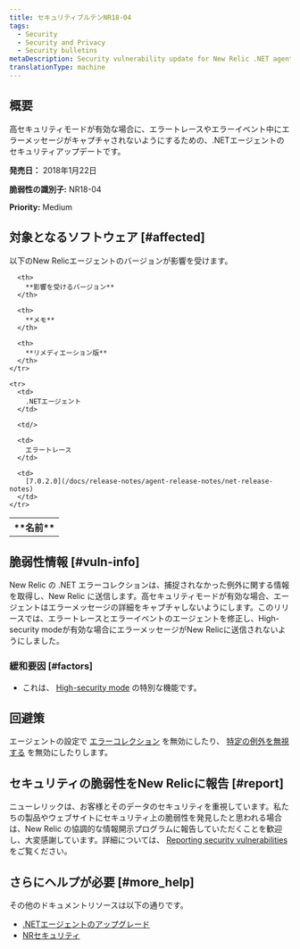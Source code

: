 ```yaml
---
title: セキュリティブルテンNR18-04
tags:
  - Security
  - Security and Privacy
  - Security bulletins
metaDescription: Security vulnerability update for New Relic .NET agent.
translationType: machine
---
```


## 概要

高セキュリティモードが有効な場合に、エラートレースやエラーイベント中にエラーメッセージがキャプチャされないようにするための、.NETエージェントのセキュリティアップデートです。

**発売日：** 2018年1月22日

**脆弱性の識別子:** NR18-04

**Priority:** Medium

## 対象となるソフトウェア [#affected]

以下のNew Relicエージェントのバージョンが影響を受けます。

<table>
  <tbody>
    <tr>
      <th>
        **名前**
      </th>

      <th>
        **影響を受けるバージョン**
      </th>

      <th>
        **メモ**
      </th>

      <th>
        **リメディエーション版**
      </th>
    </tr>

    <tr>
      <td>
        .NETエージェント
      </td>

      <td/>

      <td>
        エラートレース
      </td>

      <td>
        [7.0.2.0](/docs/release-notes/agent-release-notes/net-release-notes)
      </td>
    </tr>
  </tbody>
</table>

## 脆弱性情報 [#vuln-info]

New Relic の .NET エラーコレクションは、捕捉されなかった例外に関する情報を取得し、New Relic に送信します。高セキュリティモードが有効な場合、エージェントはエラーメッセージの詳細をキャプチャしないようにします。このリリースでは、エラートレースとエラーイベントのエージェントを修正し、High-security modeが有効な場合にエラーメッセージがNew Relicに送信されないようにしました。

### 緩和要因 [#factors]

* これは、 [High-security mode](/docs/agents/net-agent/configuration/net-agent-configuration#high_security_mode) の特別な機能です。

## 回避策

エージェントの設定で [エラーコレクション](/docs/agents/net-agent/configuration/net-agent-configuration#error_collector) を無効にしたり、 [特定の例外を無視する](/docs/agents/net-agent/configuration/net-agent-configuration#error-ignoreErrors) を無効にしたりします。

## セキュリティの脆弱性をNew Relicに報告 [#report]

ニューレリックは、お客様とそのデータのセキュリティを重視しています。私たちの製品やウェブサイトにセキュリティ上の脆弱性を発見したと思われる場合は、New Relic の協調的な情報開示プログラムに報告していただくことを歓迎し、大変感謝しています。詳細については、 [Reporting security vulnerabilities](/docs/security/new-relic-security/data-privacy/reporting-security-vulnerabilities) をご覧ください。

## さらにヘルプが必要 [#more_help]

その他のドキュメントリソースは以下の通りです。

* [.NETエージェントのアップグレード](/docs/agents/net-agent/installation/update-net-agent)
* [NRセキュリティ](https://newrelic.com/security)